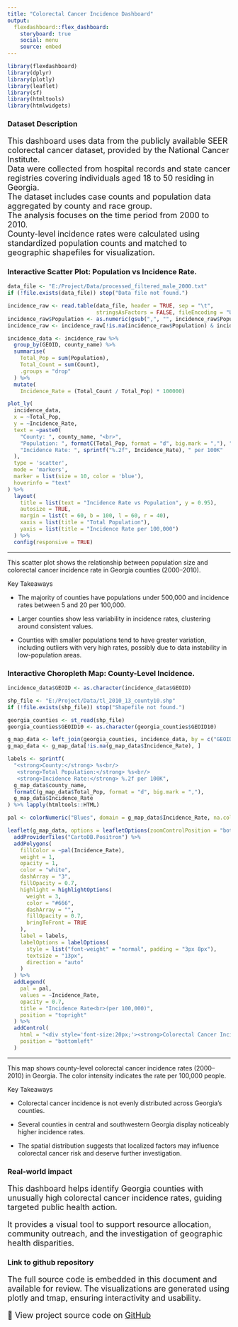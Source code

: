 ---
title: "Colorectal Cancer Incidence Dashboard"
output:
  flexdashboard::flex_dashboard:
    storyboard: true
    social: menu
    source: embed
---

```{r setup, include=FALSE}
library(flexdashboard)
library(dplyr)
library(plotly)
library(leaflet)
library(sf)
library(htmltools)
library(htmlwidgets)
```



### Dataset Description

<div style="font-size:18px;">

This dashboard uses data from the publicly available SEER colorectal cancer dataset, provided by the National Cancer Institute.  
Data were collected from hospital records and state cancer registries covering individuals aged 18 to 50 residing in Georgia.  
The dataset includes case counts and population data aggregated by county and race group.  
The analysis focuses on the time period from 2000 to 2010.  
County-level incidence rates were calculated using standardized population counts and matched to geographic shapefiles for visualization.

</div>

### Interactive Scatter Plot: Population vs Incidence Rate.

```{r}
data_file <- "E:/Project/Data/processed_filtered_male_2000.txt"
if (!file.exists(data_file)) stop("Data file not found.")

incidence_raw <- read.table(data_file, header = TRUE, sep = "\t",
                            stringsAsFactors = FALSE, fileEncoding = "UTF-8")
incidence_raw$Population <- as.numeric(gsub(",", "", incidence_raw$Population))
incidence_raw <- incidence_raw[!is.na(incidence_raw$Population) & incidence_raw$Population > 0, ]

incidence_data <- incidence_raw %>%
  group_by(GEOID, county_name) %>%
  summarise(
    Total_Pop = sum(Population),
    Total_Count = sum(Count),
    .groups = "drop"
  ) %>%
  mutate(
    Incidence_Rate = (Total_Count / Total_Pop) * 100000)
```

```{r}
plot_ly(
  incidence_data,
  x = ~Total_Pop,
  y = ~Incidence_Rate,
  text = ~paste0(
    "County: ", county_name, "<br>",
    "Population: ", formatC(Total_Pop, format = "d", big.mark = ","), "<br>",
    "Incidence Rate: ", sprintf("%.2f", Incidence_Rate), " per 100K"
  ),
  type = 'scatter',
  mode = 'markers',
  marker = list(size = 10, color = 'blue'),
  hoverinfo = "text"
) %>%
  layout(
    title = list(text = "Incidence Rate vs Population", y = 0.95),
    autosize = TRUE,
    margin = list(t = 60, b = 100, l = 60, r = 40),
    xaxis = list(title = "Total Population"),
    yaxis = list(title = "Incidence Rate per 100,000")
  ) %>%
  config(responsive = TRUE)
```

***

This scatter plot shows the relationship between population size and colorectal cancer incidence rate in Georgia counties (2000–2010).

Key Takeaways

- The majority of counties have populations under 500,000 and incidence rates between 5 and 20 per 100,000.

- Larger counties show less variability in incidence rates, clustering around consistent values.

- Counties with smaller populations tend to have greater variation, including outliers with very high rates, possibly due to data instability in low-population areas.


### Interactive Choropleth Map: County-Level Incidence.

```{r}
incidence_data$GEOID <- as.character(incidence_data$GEOID)

shp_file <- "E:/Project/Data/tl_2010_13_county10.shp"
if (!file.exists(shp_file)) stop("Shapefile not found.")

georgia_counties <- st_read(shp_file)
georgia_counties$GEOID10 <- as.character(georgia_counties$GEOID10)

g_map_data <- left_join(georgia_counties, incidence_data, by = c("GEOID10" = "GEOID"))
g_map_data <- g_map_data[!is.na(g_map_data$Incidence_Rate), ]

labels <- sprintf(
  "<strong>County:</strong> %s<br/>
   <strong>Total Population:</strong> %s<br/>
   <strong>Incidence Rate:</strong> %.2f per 100K",
  g_map_data$county_name,
  formatC(g_map_data$Total_Pop, format = "d", big.mark = ","),
  g_map_data$Incidence_Rate
) %>% lapply(htmltools::HTML)

pal <- colorNumeric("Blues", domain = g_map_data$Incidence_Rate, na.color = "transparent")
```

```{r}
leaflet(g_map_data, options = leafletOptions(zoomControlPosition = "bottomright")) %>%
  addProviderTiles("CartoDB.Positron") %>%
  addPolygons(
    fillColor = ~pal(Incidence_Rate),
    weight = 1,
    opacity = 1,
    color = "white",
    dashArray = "3",
    fillOpacity = 0.7,
    highlight = highlightOptions(
      weight = 3,
      color = "#666",
      dashArray = "",
      fillOpacity = 0.7,
      bringToFront = TRUE
    ),
    label = labels,
    labelOptions = labelOptions(
      style = list("font-weight" = "normal", padding = "3px 8px"),
      textsize = "13px",
      direction = "auto"
    )
  ) %>%
  addLegend(
    pal = pal,
    values = ~Incidence_Rate,
    opacity = 0.7,
    title = "Incidence Rate<br>(per 100,000)",
    position = "topright"
  ) %>%
  addControl(
    html = "<div style='font-size:20px;'><strong>Colorectal Cancer Incidence in Georgia</strong></div>",
    position = "bottomleft"
  )
```

***

This map shows county-level colorectal cancer incidence rates (2000–2010) in Georgia. The color intensity indicates the rate per 100,000 people.

Key Takeaways

- Colorectal cancer incidence is not evenly distributed across Georgia’s counties.

- Several counties in central and southwestern Georgia display noticeably higher incidence rates.

- The spatial distribution suggests that localized factors may influence colorectal cancer risk and deserve further investigation.


### Real-world impact

<div style="font-size:18px;">

This dashboard helps identify Georgia counties with unusually high colorectal cancer incidence rates, guiding targeted public health action.  

It provides a visual tool to support resource allocation, community outreach, and the investigation of geographic health disparities.

</div>

### Link to github repository

<div style="font-size:18px;">

The full source code is embedded in this document and available for review. The visualizations are generated using plotly and tmap, ensuring interactivity and usability.

🔗 View project source code on <a href="https://github.com/rocinante0v0/Interactive-Cancer-Incidence-Visualizations" target="_blank">GitHub</a>

</div>
